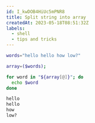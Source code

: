 ```yaml
---
id: I_kwDOB4HiUc5mPNR8
title: Split string into array
createdAt: 2023-05-18T08:51:32Z
labels:
  - shell
  - tips and tricks
---
```


```bash
words="hello hello how low?"

array=($words);

for word in "${array[@]}"; do
  echo $word
done
```

```bash
hello
hello
how
low?
```
